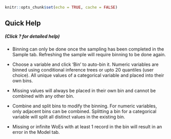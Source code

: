 ```r
knitr::opts_chunk$set(echo = TRUE, cache = FALSE)
```

## Quick Help
##### (Click ? for detailed help)

* Binning can only be done once the sampling has been completed in the Sample
tab. Refreshing the sample will require binning to be done again.

* Choose a variable and click 'Bin' to auto-bin it. Numeric variables are
binned using conditional inference trees or upto 20 quantiles (user choice). All 
unique values of a categorical variable and placed into their own bins.

* Missing values will always be placed in their own bin and cannot be combined
with any other bin.

* Combine and split bins to modify the binning. For numeric variables, only
adjacent bins can be combined. Splitting a bin for a categorical variable will
split all distinct values in the existing bin.

* Missing or infinite WoEs with at least 1 record in the bin will result in an
error in the Model tab.